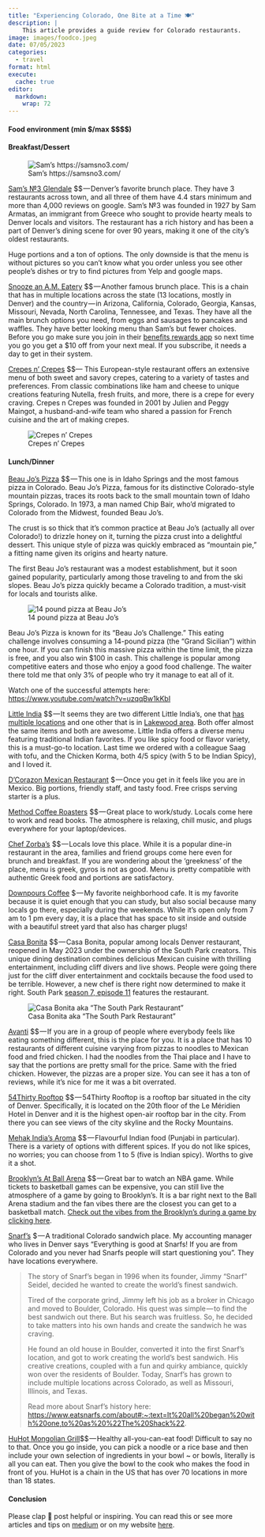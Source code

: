 ```yaml
---
title: "Experiencing Colorado, One Bite at a Time 🍽"
description: |
    This article provides a guide review for Colorado restaurants.
image: images/foodco.jpeg
date: 07/05/2023
categories: 
  - travel
format: html
execute: 
  cache: true
editor: 
  markdown: 
    wrap: 72
---
```


#### Food environment (min \$/max \$\$\$\$)

#### Breakfast/Dessert

![Sam's
https://samsno3.com/](https://cdn-images-1.medium.com/max/533/1*2S0ZGHpzW5PJc6J2jJ148Q.jpeg)

[Sam's №3
Glendale](https://www.google.com/maps/search/sam+s+no+3/@39.7077853,-104.9718348,13z/data=!3m1!4b1?entry=ttu)
\$\$ --- Denver's favorite brunch place. They have 3 restaurants across
town, and all three of them have 4.4 stars minimum and more than 4,000
reviews on google. Sam's №3 was founded in 1927 by Sam Armatas, an
immigrant from Greece who sought to provide hearty meals to Denver
locals and visitors. The restaurant has a rich history and has been a
part of Denver's dining scene for over 90 years, making it one of the
city's oldest restaurants.

Huge portions and a ton of options. The only downside is that the menu
is without pictures so you can't know what you order unless you see
other people's dishes or try to find pictures from Yelp and google maps.

[Snooze an A.M.
Eatery](https://www.google.com/maps/search/Snooze+an+A.M.+Eatery/@39.3239101,-104.8183456,7.86z?entry=ttu)
\$\$ --- Another famous brunch place. This is a chain that has in
multiple locations across the state (13 locations, mostly in Denver) and
the country --- in Arizona, California, Colorado, Georgia, Kansas,
Missouri, Nevada, North Carolina, Tennessee, and Texas. They have all
the main brunch options you need, from eggs and sausages to pancakes and
waffles. They have better looking menu than Sam's but fewer choices.
Before you go make sure you join in their [benefits rewards
app](https://www.snoozeeatery.com/) so next time you go you get a \$10
off from your next meal. If you subscribe, it needs a day to get in
their system.

[Crepes n'
Crepes](https://www.google.com/maps/place/Cr%C3%AApes%E2%80%99n+Cr%C3%AApes/@39.7355534,-104.9506565,17z/data=!3m1!4b1!4m6!3m5!1s0x876c7e964877764b:0x10f416f3685f31c3!8m2!3d39.7355494!4d-104.9457856!16s%2Fg%2F1tf0r311?entry=ttu)
\$\$--- This European-style restaurant offers an extensive menu of both
sweet and savory crepes, catering to a variety of tastes and
preferences. From classic combinations like ham and cheese to unique
creations featuring Nutella, fresh fruits, and more, there is a crepe
for every craving. Crepes n Crepes was founded in 2001 by Julien and
Peggy Maingot, a husband-and-wife team who shared a passion for French
cuisine and the art of making crepes.

![Crepes
n' Crepes](https://cdn-images-1.medium.com/max/533/1*E7Aw4Is8du34-KO6wrMCkw.jpeg)

#### Lunch/Dinner

[Beau Jo's
Pizza](https://www.google.com/maps/place/Beau+Jo%27s+Idaho+Springs/@39.7417271,-106.1262917,10z/data=!4m10!1m2!2m1!1sBeau+Jo%27s!3m6!1s0x876ba4b16af9b4e7:0xbb8e36657eb2efce!8m2!3d39.7417271!4d-105.5165505!15sCglCZWF1IEpvJ3MiA4gBAVoLIgliZWF1IGpvJ3OSARBwaXp6YV9yZXN0YXVyYW504AEA!16s%2Fg%2F1tffvf2w?entry=ttu)
\$\$ --- This one is in Idaho Springs and the most famous pizza in
Colorado. Beau Jo's Pizza, famous for its distinctive Colorado-style
mountain pizzas, traces its roots back to the small mountain town of
Idaho Springs, Colorado. In 1973, a man named Chip Bair, who'd migrated
to Colorado from the Midwest, founded Beau Jo's.

The crust is so thick that it's common practice at Beau Jo's (actually
all over Colorado!) to drizzle honey on it, turning the pizza crust into
a delightful dessert. This unique style of pizza was quickly embraced as
"mountain pie," a fitting name given its origins and hearty nature.

The first Beau Jo's restaurant was a modest establishment, but it soon
gained popularity, particularly among those traveling to and from the
ski slopes. Beau Jo's pizza quickly became a Colorado tradition, a
must-visit for locals and tourists alike.

![14 pound pizza at
Beau Jo's](https://cdn-images-1.medium.com/max/533/1*Uuy6Ep0nQtkBwILB4UzR8Q.jpeg)

Beau Jo's Pizza is known for its "Beau Jo's Challenge." This eating
challenge involves consuming a 14-pound pizza (the "Grand Sicilian")
within one hour. If you can finish this massive pizza within the time
limit, the pizza is free, and you also win \$100 in cash. This challenge
is popular among competitive eaters and those who enjoy a good food
challenge. The waiter there told me that only 3% of people who try it
manage to eat all of it.

Watch one of the successful attempts here:
<https://www.youtube.com/watch?v=uzqqBw1kKbI>

[Little
India](https://www.google.com/maps/search/little+india/@39.7086801,-105.2296472,12z?entry=ttu)
\$\$ --- It seems they are two different Little India's, one that [has
multiple locations](https://www.littleindiaofdenver.com/) and one other
that is in [Lakewood area](https://littleindiadenvercolorado.com/). Both
offer almost the same items and both are awesome. Little India offers a
diverse menu featuring traditional Indian favorites. If you like spicy
food or flavor variety, this is a must-go-to location. Last time we
ordered with a colleague Saag with tofu, and the Chicken Korma, both 4/5
spicy (with 5 to be Indian Spicy), and I loved it.

[D'Corazon Mexican
Restaurant](https://www.google.com/maps/place/D%27Corazon+Mexican+Restaurant/@39.7617713,-104.995233,13.76z/data=!4m6!3m5!1s0x876c78c4f18ed9c9:0xddacc464adf52286!8m2!3d39.7500462!4d-104.9995509!16s%2Fg%2F1tgdjh19)
\$ --- Once you get in it feels like you are in Mexico. Big portions,
friendly staff, and tasty food. Free crisps serving starter is a plus.

[Method Coffee
Roasters](https://www.google.com/maps/place/Method+Coffee+Roasters+LoHi/@39.7621726,-105.0141074,17z/data=!3m1!4b1!4m6!3m5!1s0x876c792bcb1a42a5:0x6fab0f9c7cd03b37!8m2!3d39.7621726!4d-105.0115271!16s%2Fg%2F11f65723zx)
\$\$ --- Great place to work/study. Locals come here to work and read
books. The atmosphere is relaxing, chill music, and plugs everywhere for
your laptop/devices.

[Chef
Zorba's](https://www.google.com/maps/place/Chef+Zorba%27s/@39.7364253,-104.9594127,14.89z/data=!4m6!3m5!1s0x876c7eb12604b9a7:0x676b00adf250f6b8!8m2!3d39.735017!4d-104.955622!16s%2Fg%2F1tmy5k11)
\$\$ --- Locals love this place. While it is a popular dine-in
restaurant in the area, families and friend groups come here even for
brunch and breakfast. If you are wondering about the 'greekness' of the
place, menu is greek, gyros is not as good. Menu is pretty compatible
with authentic Greek food and portions are satisfactory.

[Downpours
Coffee](https://www.google.com/maps/place/Downpours+Coffee/@39.7350422,-104.9601802,17.46z/data=!4m14!1m7!3m6!1s0x876b83fa3bf856e1:0xc25a9d7fc7ee9f6f!2sBristlecone+Shooting,+Training,+%26+Retail+Center+-+Shooting+Range+in+Denver!8m2!3d39.712573!4d-105.135754!16s%2Fg%2F11bbx4yt86!3m5!1s0x876c7eb11908c5f1:0x2e5637672609799c!8m2!3d39.7353429!4d-104.9547125!16s%2Fg%2F11c0xk4kkx)
\$ --- My favorite neighborhood cafe. It is my favorite because it is
quiet enough that you can study, but also social because many locals go
there, especially during the weekends. While it's open only from 7 am to
1 pm every day, it is a place that has space to sit inside and outside
with a beautiful street yard that also has charger plugs!

[Casa
Bonita](https://www.google.com/maps/place/Casa+Bonita/@39.7158706,-105.1101411,12.2z/data=!4m6!3m5!1s0x876b87244758bb13:0xf939d1f0fd94ab49!8m2!3d39.7417583!4d-105.0706972!16zL20vMDRwcmsy)
\$\$ --- Casa Bonita, popular among locals Denver restaurant, reopened
in May 2023 under the ownership of the South Park creators. This unique
dining destination combines delicious Mexican cuisine with thrilling
entertainment, including cliff divers and live shows. People were going
there just for the cliff diver entertainment and cocktails because the
food used to be terrible. However, a new chef is there right now
determined to make it right. South Park [season 7, episode
11](https://www.youtube.com/watch?v=1niwxxSHCiU&list=PLQYK_flETP5NZE0EHqIacFDwwFZFXe_jt)
features the restaurant.

![Casa Bonita aka "The South Park
Restaurant"](https://cdn-images-1.medium.com/max/533/1*TJLvKT15kGqh7qB_FGBorw.jpeg)

[Avanti](https://www.google.com/maps/place/Avanti+Food+%26+Beverage,+Denver/@39.7622726,-105.0063632,18.62z/data=!3m1!5s0x876c78ecf56ac849:0x313e72c0d48ba62c!4m6!3m5!1s0x876c78ecf56f38ed:0x2d23e42db4133a08!8m2!3d39.7622289!4d-105.0061507!16s%2Fg%2F11b6d1mfwm)
\$\$ --- If you are in a group of people where everybody feels like
eating something different, this is the place for you. It is a place
that has 10 restaurants of different cuisine varying from pizzas to
noodles to Mexican food and fried chicken. I had the noodles from the
Thai place and I have to say that the portions are pretty small for the
price. Same with the fried chicken. However, the pizzas are a proper
size. You can see it has a ton of reviews, while it's nice for me it was
a bit overrated.

[54Thirty
Rooftop](https://www.google.com/maps/place/54thirty+Rooftop/@39.733624,-105.001263,14.55z/data=!4m6!3m5!1s0x876c78d1054fe25b:0x4a880ef062d2143d!8m2!3d39.7442539!4d-104.993871!16s%2Fg%2F11g9vmxc2w)
\$\$ --- 54Thirty Rooftop is a rooftop bar situated in the city of
Denver. Specifically, it is located on the 20th floor of the Le Méridien
Hotel in Denver and it is the highest open-air rooftop bar in the city.
From there you can see views of the city skyline and the Rocky
Mountains.

[Mehak India's
Aroma](https://www.google.com/maps/place/Mehak+India%27s+Aroma/@39.7204045,-104.970115,14z/data=!4m10!1m2!2m1!1sindian+restaurant!3m6!1s0x876c7e99ccaff8fb:0xefe45ad10f1b6df9!8m2!3d39.7204045!4d-104.9495156!15sChFpbmRpYW4gcmVzdGF1cmFudFoTIhFpbmRpYW4gcmVzdGF1cmFudJIBEWluZGlhbl9yZXN0YXVyYW504AEA!16s%2Fg%2F11f107c9kd?entry=ttu)
\$\$ --- Flavourful Indian food (Punjabi in particular). There is a
variety of options with different spices. If you do not like spices, no
worries; you can choose from 1 to 5 (five is Indian spicy). Worths to
give it a shot.

[Brooklyn's At Ball
Arena](https://www.google.com/maps/place/Brooklyn%27s+At+Ball+Arena/@39.7482913,-105.0080281,17z/data=!4m14!1m7!3m6!1s0x876c78b866687b77:0x7bec273737d47786!2sBall+Arena!8m2!3d39.7486565!4d-105.0076028!16zL20vMDF3ZF83!3m5!1s0x876c78c7958313b1:0xac4bf6def88a5383!8m2!3d39.7471444!4d-105.0076962!16s%2Fg%2F1wz535xy?entry=ttu)
\$\$ --- Great bar to watch an NBA game. While tickets to basketball
games can be expensive, you can still live the atmosphere of a game by
going to Brooklyn's. It is a bar right next to the Ball Arena stadium
and the fan vibes there are the closest you can get to a basketball
match. [Check out the vibes from the Brooklyn's during a game by
clicking here](https://www.youtube.com/shorts/e2Z-OAi66gU).

[Snarf's](https://www.google.com/maps/search/snarfs+colorado/@39.7545122,-105.4616635,10z?entry=ttu)
\$ --- A traditional Colorado sandwich place. My accounting manager who
lives in Denver says "Everything is good at Snarfs! If you are from
Colorado and you never had Snarfs people will start questioning you".
They have locations everywhere.

> The story of Snarf's began in 1996 when its founder, Jimmy "Snarf"
> Seidel, decided he wanted to create the world's finest sandwich.
>
> Tired of the corporate grind, Jimmy left his job as a broker in
> Chicago and moved to Boulder, Colorado. His quest was simple --- to
> find the best sandwich out there. But his search was fruitless. So, he
> decided to take matters into his own hands and create the sandwich he
> was craving.
>
> He found an old house in Boulder, converted it into the first Snarf's
> location, and got to work creating the world's best sandwich. His
> creative creations, coupled with a fun and quirky ambiance, quickly
> won over the residents of Boulder. Today, Snarf's has grown to include
> multiple locations across Colorado, as well as Missouri, Illinois, and
> Texas.
>
> Read more about Snarf's history here:
> <https://www.eatsnarfs.com/about#:~:text=It%20all%20began%20with%20one,to%20as%20%22The%20Shack%22>.

[HuHot Mongolian
Grill](https://www.google.com/maps/place/HuHot+Mongolian+Grill/@40.5846082,-105.0775015,20.89z/data=!4m14!1m7!3m6!1s0x87694af5a70ef62b:0x3d5f806f6317ef37!2sMugs+Old+Town!8m2!3d40.5844128!4d-105.0773424!16s%2Fg%2F1tfstc56!3m5!1s0x87694af509a8c443:0x74a1dd3b5482defb!8m2!3d40.5845317!4d-105.0773504!16s%2Fg%2F1tls39y4?entry=ttu)\$\$ --- Healthy
all-you-can-eat food! Difficult to say no to that. Once you go inside,
you can pick a noodle or a rice base and then include your own selection
of ingredients in your bowl \~ or bowls, literally is all you can eat.
Then you give the bowl to the cook who makes the food in front of you.
HuHot is a chain in the US that has over 70 locations in more than 18
states.

#### Conclusion

Please clap 👏 post helpful or inspiring. You can read this or see more
articles and tips on
[medium](https://medium.com/@loizoskon/the-comprehensive-activity-guide-in-colorado-f52ed712703d)
or on my website [here](https://www.loizos.xyz/blog.html).
